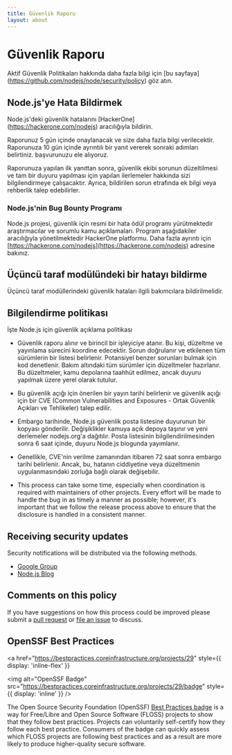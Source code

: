 ```yaml
---
title: Güvenlik Raporu
layout: about
---
```


# Güvenlik Raporu

Aktif Güvenlik Politikaları hakkında daha fazla bilgi için \[bu sayfaya] (https://github.com/nodejs/node/security/policy) göz atın.

## Node.js'ye Hata Bildirmek

Node.js'deki güvenlik hatalarını \[HackerOne] (https://hackerone.com/nodejs) aracılığıyla bildirin.

Raporunuz 5 gün içinde onaylanacak ve size daha fazla bilgi verilecektir.
Raporunuza 10 gün içinde ayrıntılı bir yanıt vererek sonraki adımları belirtiniz.
başvurunuzu ele alıyoruz.

Raporunuza yapılan ilk yanıttan sonra, güvenlik ekibi sorunun düzeltilmesi ve tam bir duyuru yapılması için yapılan ilerlemeler hakkında sizi bilgilendirmeye çalışacaktır. Ayrıca, bildirilen sorun etrafında ek bilgi veya rehberlik talep edebilirler.

### Node.js'nin Bug Bounty Programı

Node.js projesi, güvenlik için resmi bir hata ödül programı yürütmektedir
araştırmacılar ve sorumlu kamu açıklamaları. Program aşağıdakiler aracılığıyla yönetilmektedir
HackerOne platformu. Daha fazla ayrıntı için [https://hackerone.com/nodejs](https://hackerone.com/nodejs) adresine bakınız.

## Üçüncü taraf modülündeki bir hatayı bildirme

Üçüncü taraf modüllerindeki güvenlik hataları ilgili bakımcılara bildirilmelidir.

## Bilgilendirme politikası

İşte Node.js için güvenlik açıklama politikası

- Güvenlik raporu alınır ve birincil bir işleyiciye atanır. Bu kişi, düzeltme ve yayınlama sürecini koordine edecektir. Sorun doğrulanır ve etkilenen tüm sürümlerin bir listesi belirlenir. Potansiyel benzer sorunları bulmak için kod denetlenir. Bakım altındaki tüm sürümler için düzeltmeler hazırlanır. Bu düzeltmeler, kamu depolarına taahhüt edilmez, ancak duyuru yapılmak üzere yerel olarak tutulur.

- Bu güvenlik açığı için önerilen bir yayın tarihi belirlenir ve güvenlik açığı için bir CVE (Common Vulnerabilities and Exposures - Ortak Güvenlik Açıkları ve Tehlikeler) talep edilir.

- Embargo tarihinde, Node.js güvenlik posta listesine duyurunun bir kopyası gönderilir. Değişiklikler kamuya açık depoya taşınır ve yeni derlemeler nodejs.org'a dağıtılır. Posta listesinin bilgilendirilmesinden sonra 6 saat içinde, duyuru Node.js blogunda yayımlanır.

- Genellikle, CVE'nin verilme zamanından itibaren 72 saat sonra embargo tarihi belirlenir. Ancak, bu, hatanın ciddiyetine veya düzeltmenin uygulanmasındaki zorluğa bağlı olarak değişebilir.

- This process can take some time, especially when coordination is required
  with maintainers of other projects. Every effort will be made to handle the
  bug in as timely a manner as possible; however, it's important that we follow
  the release process above to ensure that the disclosure is handled in a
  consistent manner.

## Receiving security updates

Security notifications will be distributed via the following methods.

- [Google Group](https://groups.google.com/group/nodejs-sec)
- [Node.js Blog](/blog)

## Comments on this policy

If you have suggestions on how this process could be improved please submit a
[pull request](https://github.com/nodejs/nodejs.org) or
[file an issue](https://github.com/nodejs/security-wg/issues/new) to discuss.

## OpenSSF Best Practices

<a
  href="https://bestpractices.coreinfrastructure.org/projects/29"
  style={{ display: 'inline-flex' }}
>
  <img
    alt="OpenSSF Badge"
    src="https://bestpractices.coreinfrastructure.org/projects/29/badge"
    style={{ display: 'inline' }}
  />
</a>

The Open Source Security Foundation (OpenSSF) [Best Practices badge](https://github.com/coreinfrastructure/best-practices-badge) is a way for Free/Libre and Open Source Software (FLOSS) projects to show that they follow best practices. Projects can voluntarily self-certify how they follow each best practice. Consumers of the badge can quickly assess which FLOSS projects are following best practices and as a result are more likely to produce higher-quality secure software.
